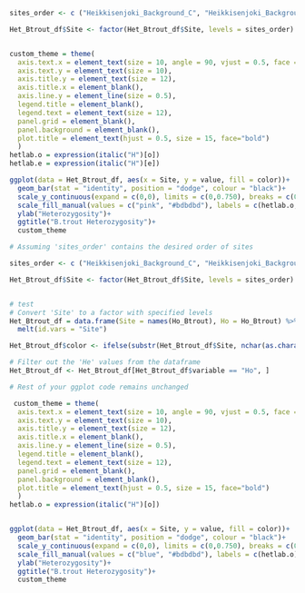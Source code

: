 ```r
sites_order <- c ("Heikkisenjoki_Background_C", "Heikkisenjoki_Background_R","Heikkisenjoki_Recovery_C", "Heikkisenjoki_Recovery_R", "Heikkisenjoki_Contemporary_C", "Heikkisenjoki_Contemporary_R", "KALL_Background_C", "KALL_Background_R", "KALL_Recovery_C", "KALL_Recovery_R", "KALL_Contemporary_C", "KALL_Contemporary_R", "Savijoki_Background_C", "Savijoki_Background_R", "Savijoki_Recovery_C", "Savijoki_Recovery_R", "Savijoki_Contemporary_C", "Savijoki_Contemporary_R", "Siltapuro_Background_C", "Siltapuro_Background_R", "Siltapuro_Recovery_C", "Siltapuro_Recovery_R", "Siltapuro_Contemporary_C", "Siltapuro_Contemporary_R")

Het_Btrout_df$Site <- factor(Het_Btrout_df$Site, levels = sites_order)


custom_theme = theme(
  axis.text.x = element_text(size = 10, angle = 90, vjust = 0.5, face = "bold"),
  axis.text.y = element_text(size = 10),
  axis.title.y = element_text(size = 12),
  axis.title.x = element_blank(),
  axis.line.y = element_line(size = 0.5),
  legend.title = element_blank(),
  legend.text = element_text(size = 12),
  panel.grid = element_blank(),
  panel.background = element_blank(),
  plot.title = element_text(hjust = 0.5, size = 15, face="bold")
  )
hetlab.o = expression(italic("H")[o])
hetlab.e = expression(italic("H")[e])

ggplot(data = Het_Btrout_df, aes(x = Site, y = value, fill = color))+
  geom_bar(stat = "identity", position = "dodge", colour = "black")+
  scale_y_continuous(expand = c(0,0), limits = c(0,0.750), breaks = c(0, 0.10, 0.20, 0.30, 0.40, 0.50, 0.60))+
  scale_fill_manual(values = c("pink", "#bdbdbd"), labels = c(hetlab.o, hetlab.e))+
  ylab("Heterozygosity")+
  ggtitle("B.trout Heterozygosity")+
  custom_theme
```

```r

# Assuming 'sites_order' contains the desired order of sites

sites_order <- c ("Heikkisenjoki_Background_C", "Heikkisenjoki_Background_R","Heikkisenjoki_Recovery_C", "Heikkisenjoki_Recovery_R", "Heikkisenjoki_Contemporary_C", "Heikkisenjoki_Contemporary_R", "KALL_Background_C", "KALL_Background_R", "KALL_Recovery_C", "KALL_Recovery_R", "KALL_Contemporary_C", "KALL_Contemporary_R", "Savijoki_Background_C", "Savijoki_Background_R", "Savijoki_Recovery_C", "Savijoki_Recovery_R", "Savijoki_Contemporary_C", "Savijoki_Contemporary_R", "Siltapuro_Background_C", "Siltapuro_Background_R", "Siltapuro_Recovery_C", "Siltapuro_Recovery_R", "Siltapuro_Contemporary_C", "Siltapuro_Contemporary_R")

Het_Btrout_df$Site <- factor(Het_Btrout_df$Site, levels = sites_order)


# test
# Convert 'Site' to a factor with specified levels
Het_Btrout_df = data.frame(Site = names(Ho_Btrout), Ho = Ho_Btrout) %>%
  melt(id.vars = "Site")

Het_Btrout_df$color <- ifelse(substr(Het_Btrout_df$Site, nchar(as.character(Het_Btrout_df$Site)), nchar(as.character(Het_Btrout_df$Site))) == "C", "white", "red")

# Filter out the 'He' values from the dataframe
Het_Btrout_df <- Het_Btrout_df[Het_Btrout_df$variable == "Ho", ]

# Rest of your ggplot code remains unchanged

 custom_theme = theme(
  axis.text.x = element_text(size = 10, angle = 90, vjust = 0.5, face = "bold"),
  axis.text.y = element_text(size = 10),
  axis.title.y = element_text(size = 12),
  axis.title.x = element_blank(),
  axis.line.y = element_line(size = 0.5),
  legend.title = element_blank(),
  legend.text = element_text(size = 12),
  panel.grid = element_blank(),
  panel.background = element_blank(),
  plot.title = element_text(hjust = 0.5, size = 15, face="bold")
  )
hetlab.o = expression(italic("H")[o])


ggplot(data = Het_Btrout_df, aes(x = Site, y = value, fill = color))+
  geom_bar(stat = "identity", position = "dodge", colour = "black")+
  scale_y_continuous(expand = c(0,0), limits = c(0,0.750), breaks = c(0, 0.10, 0.20, 0.30, 0.40, 0.50, 0.60))+
  scale_fill_manual(values = c("blue", "#bdbdbd"), labels = c(hetlab.o))+
  ylab("Heterozygosity")+
  ggtitle("B.trout Heterozygosity")+
  custom_theme

```

